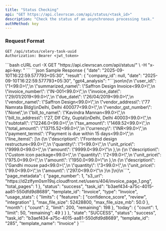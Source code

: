 ```yaml
---
title: "Status Checking"
api: "GET https://api.clevrscan.com/api/status/<task_id>"
description: "Check the status of an asynchronous processing task."
authMethod: key
---
```


### Request Format

```http
GET /api/status/celery-task-uuid
Authorization: Bearer <jwt_token>

```

<RequestExample>
```bash cURL
curl -X GET "https://api.clevrscan.com/api/status/<task_id>" \
  -H "x-api-key: <api_key>"
```
</RequestExample>

<ResponseExample>
```json Sample Response
{
  "date": "2025-09-10T16:22:59.577793+05:30",
  "result": {
    "company_id": null,
    "date": "2025-09-10T16:22:59.577793+05:30",
    "gpt4_analysis": "```json\n{\n    \"user_id\": \"1<99.0>\",\n    \"summarized_name\": \"Saffron Design Invoice<99.0>\",\n    \"invoice_number\": \"IN-001<99.0>\",\n    \"invoice_date\": \"29/01/2019<99.0>\",\n    \"due_date\": \"26/04/2019<99.0>\",\n    \"vendor_name\": \"Saffron Design<99.0>\",\n    \"vendor_address\": \"77 Namrata Bldg\\nDelhi, Delhi 400077<99.0>\",\n    \"vendor_gst_number\": \"None\",\n    \"bill_to_name\": \"Kavindra Mannan<99.0>\",\n    \"bill_to_address\": \"27, DIf City, Gupta\\nDelhi, Delhi 40003<99.0>\",\n    \"subtotal\": \"12246.0<99.0>\",\n    \"tax_amount\": \"1469.52<99.0>\",\n    \"total_amount\": \"13715.52<99.0>\",\n    \"currency\": \"INR<99.0>\",\n    \"payment_terms\": \"Payment is due within 15 days<99.0>\",\n    \"line_items\": [\n        {\n            \"description\": \"Frontend design restructure<99.0>\",\n            \"quantity\": \"1<99.0>\",\n            \"unit_price\": \"9999.0<99.0>\",\n            \"amount\": \"9999.0<99.0>\"\n        },\n        {\n            \"description\": \"Custom icon package<99.0>\",\n            \"quantity\": \"2<99.0>\",\n            \"unit_price\": \"975.0<99.0>\",\n            \"amount\": \"1950.0<99.0>\"\n        },\n        {\n            \"description\": \"Gandhi mouse pad<99.0>\",\n            \"quantity\": \"3<99.0>\",\n            \"unit_price\": \"99.0<99.0>\",\n            \"amount\": \"297.0<99.0>\"\n        }\n    ]\n}\n```",
    "page_metadata": {
      "page_number": 1,
      "s3_url": "https://d2zlfym0sm19sj.cloudfront.net/users/404/invoice_page_1.png",
      "total_pages": 1
    },
    "status": "success",
    "task_id": "b3aef434-a75c-4015-aa81-550dfd9d8689",
    "template_id": "Invoice",
    "type": "Invoice",
    "usage_stats": {
      "limits": {
        "features": [
          "confidence_score",
          "review",
          "integration"
        ],
        "max_file_size": 52428800,
        "max_file_size_mb": 50.0
      },
      "month": {
        "count": 2,
        "limit": 200,
        "remaining": 198
      },
      "today": {
        "count": 1,
        "limit": 50,
        "remaining": 49
      }
    }
  },
  "state": "SUCCESS",
  "status": "success",
  "task_id": "b3aef434-a75c-4015-aa81-550dfd9d8689",
  "template_id": "285",
  "template_name": "Invoice"
}
```
</ResponseExample>